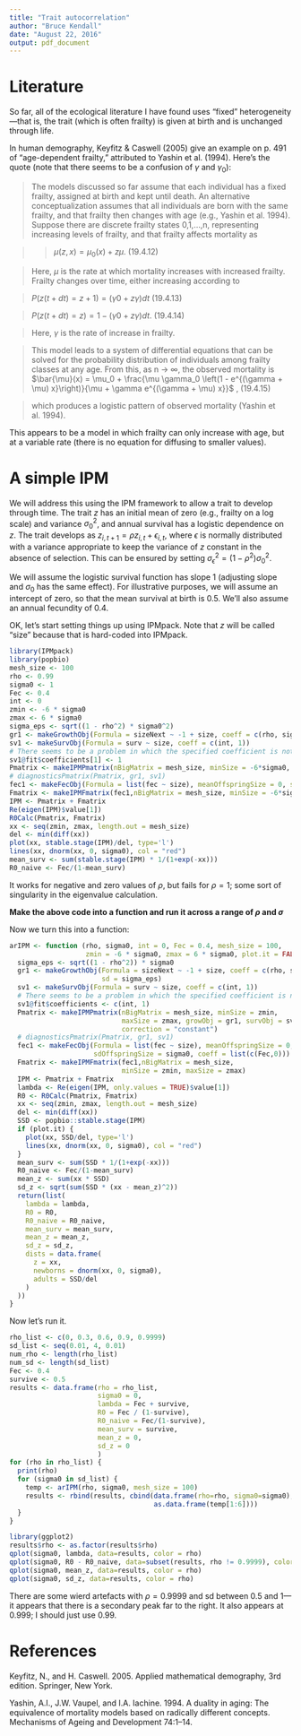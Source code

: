 ```yaml
---
title: "Trait autocorrelation"
author: "Bruce Kendall"
date: "August 22, 2016"
output: pdf_document
---
```


# Literature
So far, all of the ecological literature I have found uses "fixed" heterogeneity---that is, the trait (which is often frailty) is given at birth and is unchanged through life.

In human demography, Keyfitz & Caswell (2005) give an example on p. 491 of "age-dependent frailty," attributed to Yashin et al. (1994). Here's the quote (note that there seems to be a confusion of $\gamma$ and $\gamma_0$):

> The models discussed so far assume that each individual has a fixed frailty, assigned at birth and kept until death. An alternative conceptualization assumes that all individuals are born with the same frailty, and that frailty then changes with age (e.g., Yashin et al. 1994). Suppose there are discrete frailty states 0,1,...,n, representing increasing levels of frailty, and that frailty affects mortality as

>> $\mu(z, x) = \mu_0(x) + z\mu$. (19.4.12) 

> Here, $\mu$ is the rate at which mortality increases with increased frailty. Frailty
changes over time, either increasing according to 

> $P(z(t+dt)=z+1)=(\gamma0 +z\gamma)dt$ (19.4.13)

> $P(z(t+dt)=z)=1-(\gamma0 +z\gamma)dt$. (19.4.14)

> Here, $\gamma$ is the rate of increase in frailty.

> This model leads to a system of differential equations that can be solved
for the probability distribution of individuals among frailty classes at any age. From this, as n → $\infty$, the observed mortality is
$\bar{\mu}(x) = \mu_0 + \frac{\mu \gamma_0 \left(1 - e^{(\gamma + \mu) x}\right)}{\mu + \gamma e^{(\gamma + \mu) x}}$ , (19.4.15)

> which produces a logistic pattern of observed mortality (Yashin et al. 1994).

This appears to be a model in which frailty can only increase with age, but at a variable rate (there is no equation for diffusing to smaller values).

# A simple IPM
We will address this using the IPM framework to allow a trait to develop through time. The trait $z$ has an initial mean of zero (e.g., frailty on a log scale) and variance $\sigma_0^2$, and annual survival has a logistic dependence on $z$. The trait develops as $z_{i,t+1} = \rho z_{i,t} + \epsilon_{i,t}$, where $\epsilon$ is normally distributed with a variance appropriate to keep the variance of $z$ constant in the absence of selection. This can be ensured by setting $\sigma^2_{\epsilon} = \left(1 - \rho^2 \right) \sigma^2_0$.

We will assume the logistic survival function has slope 1 (adjusting slope and $\sigma_0$ has the same effect). For illustrative purposes, we will assume an intercept of zero, so that the mean survival at birth is 0.5. We'll also assume an annual fecundity of 0.4.

OK, let's start setting things up using IPMpack. Note that $z$ will be called "size" because that is hard-coded into IPMpack.
```r
library(IPMpack)
library(popbio)
mesh_size <- 100
rho <- 0.99
sigma0 <- 1
Fec <- 0.4
int <- 0
zmin <- -6 * sigma0
zmax <- 6 * sigma0
sigma_eps <- sqrt((1 - rho^2) * sigma0^2)
gr1 <- makeGrowthObj(Formula = sizeNext ~ -1 + size, coeff = c(rho, sigma_eps), sd = sigma_eps)
sv1 <- makeSurvObj(Formula = surv ~ size, coeff = c(int, 1))
# There seems to be a problem in which the specified coefficient is not reliably assigned
sv1@fit$coefficients[1] <- 1
Pmatrix <- makeIPMPmatrix(nBigMatrix = mesh_size, minSize = -6*sigma0, maxSize = 6*sigma0, growObj = gr1, survObj = sv1, correction = "constant")
# diagnosticsPmatrix(Pmatrix, gr1, sv1)
fec1 <- makeFecObj(Formula = list(fec ~ size), meanOffspringSize = 0, sdOffspringSize = sigma0, coeff = list(c(Fec,0)))
Fmatrix <- makeIPMFmatrix(fec1,nBigMatrix = mesh_size, minSize = -6*sigma0, maxSize = 6*sigma0)
IPM <- Pmatrix + Fmatrix
Re(eigen(IPM)$value[1])
R0Calc(Pmatrix, Fmatrix)
xx <- seq(zmin, zmax, length.out = mesh_size)
del <- min(diff(xx))
plot(xx, stable.stage(IPM)/del, type='l')
lines(xx, dnorm(xx, 0, sigma0), col = "red")
mean_surv <- sum(stable.stage(IPM) * 1/(1+exp(-xx)))
R0_naive <- Fec/(1-mean_surv)
```
It works for negative and zero values of $\rho$, but fails for $\rho = 1$; some sort of singularity in the eigenvalue calculation.


**Make the above code into a function and run it across a range of $\rho$ and $\sigma$**

Now we turn this into a function:
```r
arIPM <- function (rho, sigma0, int = 0, Fec = 0.4, mesh_size = 100, 
                   zmin = -6 * sigma0, zmax = 6 * sigma0, plot.it = FALSE) {
  sigma_eps <- sqrt((1 - rho^2)) * sigma0
  gr1 <- makeGrowthObj(Formula = sizeNext ~ -1 + size, coeff = c(rho, sigma_eps), 
                       sd = sigma_eps)
  sv1 <- makeSurvObj(Formula = surv ~ size, coeff = c(int, 1))
  # There seems to be a problem in which the specified coefficient is not reliably assigned
  sv1@fit$coefficients <- c(int, 1)
  Pmatrix <- makeIPMPmatrix(nBigMatrix = mesh_size, minSize = zmin, 
                            maxSize = zmax, growObj = gr1, survObj = sv1, 
                            correction = "constant")
  # diagnosticsPmatrix(Pmatrix, gr1, sv1)
  fec1 <- makeFecObj(Formula = list(fec ~ size), meanOffspringSize = 0, 
                     sdOffspringSize = sigma0, coeff = list(c(Fec,0)))
  Fmatrix <- makeIPMFmatrix(fec1,nBigMatrix = mesh_size, 
                            minSize = zmin, maxSize = zmax)
  IPM <- Pmatrix + Fmatrix
  lambda <- Re(eigen(IPM, only.values = TRUE)$value[1])
  R0 <- R0Calc(Pmatrix, Fmatrix)
  xx <- seq(zmin, zmax, length.out = mesh_size)
  del <- min(diff(xx))
  SSD <- popbio::stable.stage(IPM)
  if (plot.it) {
    plot(xx, SSD/del, type='l')
    lines(xx, dnorm(xx, 0, sigma0), col = "red")
  }
  mean_surv <- sum(SSD * 1/(1+exp(-xx)))
  R0_naive <- Fec/(1-mean_surv)
  mean_z <- sum(xx * SSD)
  sd_z <- sqrt(sum(SSD * (xx - mean_z)^2))
  return(list(
    lambda = lambda,
    R0 = R0,
    R0_naive = R0_naive,
    mean_surv = mean_surv,
    mean_z = mean_z,
    sd_z = sd_z,
    dists = data.frame(
      z = xx,
      newborns = dnorm(xx, 0, sigma0),
      adults = SSD/del
    )
  ))
}
```
Now let's run it.

```r
rho_list <- c(0, 0.3, 0.6, 0.9, 0.9999) 
sd_list <- seq(0.01, 4, 0.01)
num_rho <- length(rho_list)
num_sd <- length(sd_list)
Fec <- 0.4
survive <- 0.5
results <- data.frame(rho = rho_list,
                      sigma0 = 0,
                      lambda = Fec + survive,
                      R0 = Fec / (1-survive),
                      R0_naive = Fec/(1-survive),
                      mean_surv = survive,
                      mean_z = 0,
                      sd_z = 0
                      )
for (rho in rho_list) {
  print(rho)
  for (sigma0 in sd_list) {
    temp <- arIPM(rho, sigma0, mesh_size = 100)
    results <- rbind(results, cbind(data.frame(rho=rho, sigma0=sigma0),
                                    as.data.frame(temp[1:6])))
  }
}
```

```r
library(ggplot2)
results$rho <- as.factor(results$rho)
qplot(sigma0, lambda, data=results, color = rho)
qplot(sigma0, R0 - R0_naive, data=subset(results, rho != 0.9999), color = rho)
qplot(sigma0, mean_z, data=results, color = rho)
qplot(sigma0, sd_z, data=results, color = rho)
```
There are some wierd artefacts with $\rho=0.9999$ and sd between 0.5 and 1---it appears that there is a secondary peak far to the right. It also appears at 0.999; I should just use 0.99.

# References
Keyfitz, N., and H. Caswell. 2005. Applied mathematical demography, 3rd edition. Springer, New York.

Yashin, A.I., J.W. Vaupel, and I.A. Iachine. 1994. A duality in aging: The equivalence of mortality models based on radically different concepts. Mechanisms of Ageing and Development 74:1–14.
